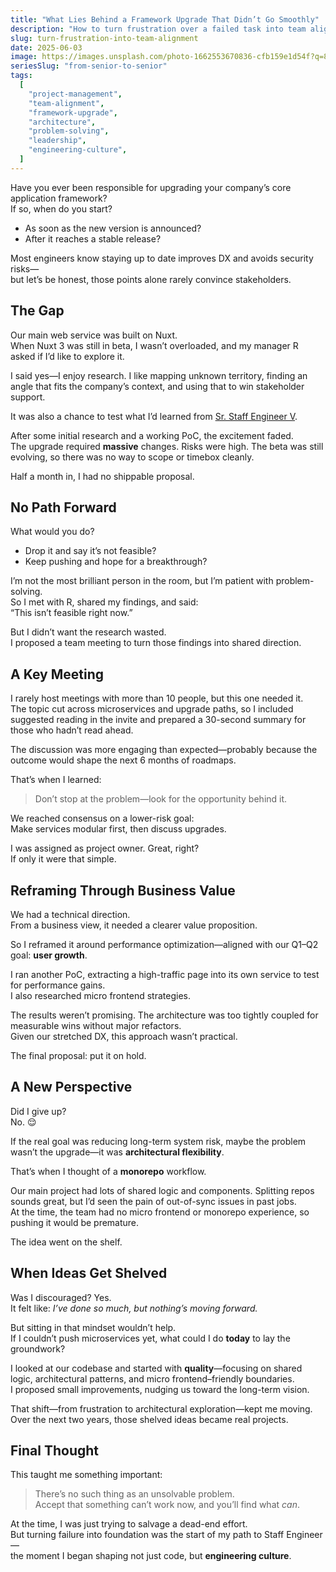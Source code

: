 ```yaml
---
title: "What Lies Behind a Framework Upgrade That Didn’t Go Smoothly"
description: "How to turn frustration over a failed task into team alignment"
slug: turn-frustration-into-team-alignment
date: 2025-06-03
image: https://images.unsplash.com/photo-1662553670836-cfb159e1d54f?q=80&w=1026&auto=format&fit=crop&ixlib=rb-4.1.0&ixid=M3wxMjA3fDB8MHxwaG90by1wYWdlfHx8fGVufDB8fHx8fA%3D%3D
seriesSlug: "from-senior-to-senior"
tags:
  [
    "project-management",
    "team-alignment",
    "framework-upgrade",
    "architecture",
    "problem-solving",
    "leadership",
    "engineering-culture",
  ]
---
```



Have you ever been responsible for upgrading your company’s core application framework?  
If so, when do you start?

- As soon as the new version is announced?  
- After it reaches a stable release?  

Most engineers know staying up to date improves DX and avoids security risks—  
but let’s be honest, those points alone rarely convince stakeholders.


## The Gap

Our main web service was built on Nuxt.  
When Nuxt 3 was still in beta, I wasn’t overloaded, and my manager R asked if I’d like to explore it.

I said yes—I enjoy research. I like mapping unknown territory, finding an angle that fits the company’s context, and using that to win stakeholder support.

It was also a chance to test what I’d learned from [Sr. Staff Engineer V](/en/posts/how-to-steal-from-the-most-expensive-engineer).

After some initial research and a working PoC, the excitement faded.  
The upgrade required **massive** changes. Risks were high. The beta was still evolving, so there was no way to scope or timebox cleanly.

Half a month in, I had no shippable proposal.


## No Path Forward

What would you do?

- Drop it and say it’s not feasible?  
- Keep pushing and hope for a breakthrough?  

I’m not the most brilliant person in the room, but I’m patient with problem-solving.  
So I met with R, shared my findings, and said:  
“This isn’t feasible right now.”

But I didn’t want the research wasted.  
I proposed a team meeting to turn those findings into shared direction.


## A Key Meeting

I rarely host meetings with more than 10 people, but this one needed it.  
The topic cut across microservices and upgrade paths, so I included suggested reading in the invite and prepared a 30-second summary for those who hadn’t read ahead.

The discussion was more engaging than expected—probably because the outcome would shape the next 6 months of roadmaps.

That’s when I learned:

> Don’t stop at the problem—look for the opportunity behind it.

We reached consensus on a lower-risk goal:  
Make services modular first, then discuss upgrades.

I was assigned as project owner. Great, right?  
If only it were that simple.


## Reframing Through Business Value

We had a technical direction.  
From a business view, it needed a clearer value proposition.

So I reframed it around performance optimization—aligned with our Q1–Q2 goal: **user growth**.

I ran another PoC, extracting a high-traffic page into its own service to test for performance gains.  
I also researched micro frontend strategies.

The results weren’t promising. The architecture was too tightly coupled for measurable wins without major refactors.  
Given our stretched DX, this approach wasn’t practical.

The final proposal: put it on hold.


## A New Perspective

Did I give up?  
No. 😌

If the real goal was reducing long-term system risk, maybe the problem wasn’t the upgrade—it was **architectural flexibility**.

That’s when I thought of a **monorepo** workflow.

Our main project had lots of shared logic and components. Splitting repos sounds great, but I’d seen the pain of out-of-sync issues in past jobs.  
At the time, the team had no micro frontend or monorepo experience, so pushing it would be premature.

The idea went on the shelf.


## When Ideas Get Shelved

Was I discouraged? Yes.  
It felt like: *I’ve done so much, but nothing’s moving forward.*

But sitting in that mindset wouldn’t help.  
If I couldn’t push microservices yet, what could I do **today** to lay the groundwork?

I looked at our codebase and started with **quality**—focusing on shared logic, architectural patterns, and micro frontend–friendly boundaries.  
I proposed small improvements, nudging us toward the long-term vision.

That shift—from frustration to architectural exploration—kept me moving.  
Over the next two years, those shelved ideas became real projects.


## Final Thought

This taught me something important:

> There’s no such thing as an unsolvable problem.  
> Accept that something can’t work now, and you’ll find what *can*.

At the time, I was just trying to salvage a dead-end effort.  
But turning failure into foundation was the start of my path to Staff Engineer—  
the moment I began shaping not just code, but **engineering culture**.
